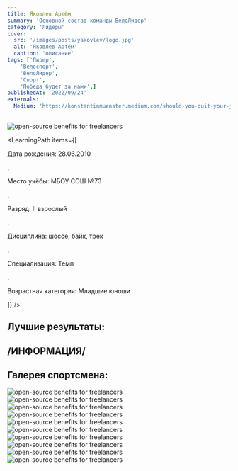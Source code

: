 ```yaml
---
title: Яковлев Артём
summary: 'Основной состав команды ВелоЛидер'
category: 'Лидеры'
cover:
  src: '/images/posts/yakovlev/logo.jpg'
  alt: 'Яковлев Артём'
  caption: 'описание'
tags: ['Лидер',
    'Велоспорт',
    'ВелоЛидер',
    'Спорт',
    'Победа будет за нами',]
publishedAt: '2022/09/24'
externals:
  Medium: 'https://konstantinmuenster.medium.com/should-you-quit-your-job-for-your-side-project-ed77985431c'
---
```

<CardLeaders>
<Image
  src="/images/posts/yakovlev/logo2.jpg"
  alt="open-source benefits for freelancers"
/>

<LearningPath
  items={[
    <p>Дата рождения: 28.06.2010</p>,
    <p>Место учёбы: МБОУ СОШ №73</p>,
    <p>Разряд: II взрослый</p>,
    <p>Дисциплина: шоссе, байк, трек</p>,
    <p>Специализация: Темп</p>,
    <p>Возрастная категория: Младшие юноши</p>
  ]}
/>
</CardLeaders>

## Лучшие результаты:

## /ИНФОРМАЦИЯ/


## Галерея спортсмена:
<Image
  src="/images/posts/yakovlev/1.jpg"
  alt="open-source benefits for freelancers"
/>
<Image
  src="/images/posts/yakovlev/2.jpg"
  alt="open-source benefits for freelancers"
/>
<Image
  src="/images/posts/yakovlev/3.jpg"
  alt="open-source benefits for freelancers"
/>
<Image
  src="/images/posts/yakovlev/4.jpg"
  alt="open-source benefits for freelancers"
/>
<Image
  src="/images/posts/yakovlev/5.jpg"
  alt="open-source benefits for freelancers"
/>
<Image
  src="/images/posts/yakovlev/6.jpg"
  alt="open-source benefits for freelancers"
/>
<Image
  src="/images/posts/yakovlev/7.jpg"
  alt="open-source benefits for freelancers"
/>
<Image
  src="/images/posts/yakovlev/8.jpg"
  alt="open-source benefits for freelancers"
/>
<Image
  src="/images/posts/yakovlev/9.jpg"
  alt="open-source benefits for freelancers"
/>
<Image
  src="/images/posts/yakovlev/10.jpg"
  alt="open-source benefits for freelancers"
/>



